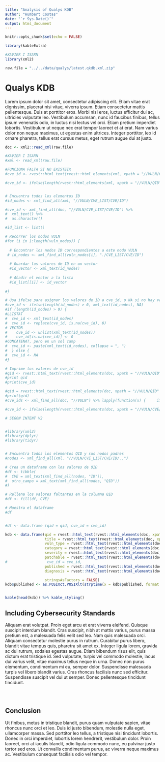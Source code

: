---
title: "Analysis of Qualys KDB"
author: "Humbert Costas"
date: "`r Sys.Date()`"
output: html_document
---

```{r setup, include=FALSE}
knitr::opts_chunk$set(echo = FALSE)

library(kableExtra)

#XAVIER I ISARN
library(xml2)

raw.file = "../../data/qualys/latest.qkdb.xml.zip"
```

# Qualys KDB

Lorem ipsum dolor sit amet, consectetur adipiscing elit. Etiam vitae erat dignissim, placerat nisi vitae, viverra ipsum. Etiam consectetur mattis pellentesque. Duis at porttitor eros. Morbi nisl eros, luctus efficitur dui ac, ultricies vulputate leo. Vestibulum accumsan, nunc id faucibus finibus, tellus ipsum venenatis odio, in luctus nisi lectus vel orci. Etiam pretium imperdiet lobortis. Vestibulum ut neque nec erat tempor laoreet et at erat. Nam varius dolor non neque maximus, ut egestas enim ultrices. Integer porttitor, leo id ornare pharetra, tellus erat cursus metus, eget rutrum augue dui at justo.

```{r read_raw}
doc <- xml2::read_xml(raw.file)

#XAVIER I ISARN
#xml <- read_xml(raw.file)

#FUNCIONA FALTA SI NO EXISTEIX
#cve_id <- rvest::html_text(rvest::html_elements(xml, xpath = "//VULN/QID"))

#cve_id <- ifelse(length(rvest::html_elements(xml, xpath = "//VULN/QID")) > 0, rvest::html_text(rvest::html_elements(doc, xpath = "//VULN/CVE_LIST/CVE/ID")), NA)


# Encuentra todos los elementos ID
#id_nodes <- xml_find_all(xml, "//VULN/CVE_LIST/CVE/ID")

#cve_id <- xml_find_all(doc, "//VULN/CVE_LIST/CVE/ID") %>% 
#  xml_text() %>% 
#  as.character()

#id_list <- list()

# Recorrer los nodos VULN
#for (i in 1:length(vuln_nodes)) {
  
  # Encontrar los nodos ID correspondientes a este nodo VULN
 # id_nodes <- xml_find_all(vuln_nodes[i], "./CVE_LIST/CVE/ID")
  
  # Guardar los valores de ID en un vector
  #id_vector <- xml_text(id_nodes)
  
  # Añadir el vector a la lista
  #id_list[[i]] <- id_vector
  
#}

# Usa ifelse para asignar los valores de ID a cve_id, o NA si no hay valores de ID
#cve_id <- ifelse(length(id_nodes) > 0, xml_text(id_nodes), NA)
#if (length(id_nodes) > 0) {
#LLISTAT
#  cve_id <- xml_text(id_nodes)
#  cve_id <- replace(cve_id, is.na(cve_id), 0)
# VECTOR
#    cve_id <- unlist(xml_text(id_nodes))
#    cve_id[is.na(cve_id)] <- 0
#CONCATENAT, pero en un sol camp
#  cve_id <- paste(xml_text(id_nodes), collapse = ", ")
#  } else {
#  cve_id <- NA
#}

# Imprime los valores de cve_id
#qid <- rvest::html_text(rvest::html_elements(doc, xpath = "//VULN/QID"))
#print qid
#print(cve_id)

#qid = rvest::html_text(rvest::html_elements(doc, xpath = "//VULN/QID"
#print(qid)
#cve_ids <- xml_find_all(doc, "//VULN") %>% lapply(function(x) {     ifelse(length(xml_find_all(x, "./QID")) > 0,            xml_text(xml_find_all(x, "./QID")),            NA)  })

#cve_id <- ifelse(length(rvest::html_elements(doc, xpath = "//VULN/CVE/ID")) > 0,             rvest::html_text(rvest::html_elements(doc, xpath = "//VULN/CVE/ID")),                  NA)

# SEGON INTENT V2


#library(xml2)
#library(dplyr)
#library(tidyr)


# Encuentra todos los elementos QID y sus nodos padres
#nodes <- xml_find_all(xml, "//VULN/CVE_LIST/CVE/ID/..")

# Crea un dataframe con los valores de QID
#df <- tibble(
#  CVE = xml_text(xml_find_all(nodes, "ID")),
#  otro_campo = xml_text(xml_find_all(nodes, "QID"))
#)

# Rellena los valores faltantes en la columna QID
#df <- fill(df, CVE)

# Muestra el dataframe
#df


#df <- data.frame (qid = qid, cve_id = cve_id)

kdb <- data.frame(qid = rvest::html_text(rvest::html_elements(doc, xpath = "//VULN/QID")),
                  title = rvest::html_text(rvest::html_elements(doc, xpath = "//VULN/TITLE")),
                  vuln_type = rvest::html_text(rvest::html_elements(doc, xpath = "//VULN/VULN_TYPE")),
                  category = rvest::html_text(rvest::html_elements(doc, xpath = "//VULN/CATEGORY")),
                  severity = rvest::html_text(rvest::html_elements(doc, xpath = "//VULN/SEVERITY_LEVEL")),
                  patchable = rvest::html_text(rvest::html_elements(doc, xpath = "//VULN/PATCHABLE")),
#                  cve_id = cve_id,
                  published = rvest::html_text(rvest::html_elements(doc, xpath = "//VULN/LAST_SERVICE_MODIFICATION_DATETIME")),
                  diagnosis = rvest::html_text(rvest::html_elements(doc, xpath = "//VULN/DIAGNOSIS")),

                  stringsAsFactors = FALSE)
kdb$published <- as.POSIXct.POSIXlt(strptime(x = kdb$published, format = "%Y-%m-%dT%TZ"))


kable(head(kdb)) %>% kable_styling()
```

## Including Cybersecurity Standards

Aliquam erat volutpat. Proin eget arcu et erat viverra eleifend. Quisque suscipit interdum blandit. Cras suscipit, nibh at mattis varius, purus massa pretium est, a malesuada felis velit sed leo. Nam quis malesuada orci. Aliquam consectetur molestie purus in rutrum. Curabitur purus libero, blandit vitae tempus quis, pharetra sit amet ex. Integer ligula lorem, gravida ac dui rutrum, sodales egestas augue. Etiam bibendum risus elit, quis dictum erat tristique id. Sed vulputate, turpis vel commodo molestie, lacus dui varius velit, vitae maximus tellus neque in urna. Donec non purus elementum, condimentum mi eu, semper dolor. Suspendisse malesuada turpis vel libero blandit varius. Cras rhoncus facilisis nunc sed efficitur. Suspendisse suscipit vel dui ut semper. Donec pellentesque tincidunt tincidunt.

```{r add_cve, echo=FALSE}


```

```{r add_cwe, echo=FALSE}


```

```{r add_cpe, echo=FALSE}


```

## Conclusion

Ut finibus, metus in tristique blandit, purus quam vulputate sapien, vitae rhoncus nunc orci et leo. Duis id justo bibendum, molestie nulla eget, ullamcorper massa. Sed porttitor leo tellus, a tristique nisi tincidunt lobortis. Donec in orci imperdiet, lobortis lorem hendrerit, vestibulum dolor. Proin laoreet, orci at iaculis blandit, odio ligula commodo nunc, eu pulvinar justo tortor sed eros. Ut convallis condimentum purus, ac viverra neque maximus ac. Vestibulum consequat facilisis odio vel tempor.






